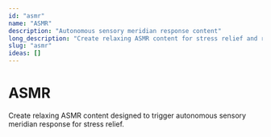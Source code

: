 ```yaml
---
id: "asmr"
name: "ASMR"
description: "Autonomous sensory meridian response content"
long_description: "Create relaxing ASMR content for stress relief and relaxation"
slug: "asmr"
ideas: []
---
```


# ASMR

Create relaxing ASMR content designed to trigger autonomous sensory meridian response for stress relief.